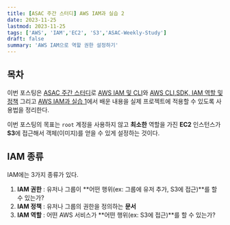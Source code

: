 ```yaml
---
title: [ASAC 주간 스터디] AWS IAM과 실습 2
date: 2023-11-25
lastmod: 2023-11-25
tags: ['AWS', 'IAM','EC2', 'S3','ASAC-Weekly-Study']
draft: false
summary: 'AWS IAM으로 역할 권한 설정하기'
---
```


## 목차

<TOCInline toc={props.toc} exclude="목차" toHeading={2} />

이번 포스팅은 [ASAC 주간 스터디](tags/ASAC-Weekly-Study)로 [AWS IAM 및 CLI](/blog/aws/aws-iam)와
[AWS CLI,SDK, IAM 역할 및 정책](/blog/aws/aws-cli-sdk-iam) 그리고
[AWS IAM과 실습 1](/blog/study/study-aws-iam1)에서 배운 내용을
실제 프로젝트에 적용할 수 있도록 사용법을 정리한다.

이번 포스팅의 목표는 `root` 계정을 사용하지 않고 **최소한** 역할을 가진 **EC2** 인스턴스가 **S3**에 접근해서 객체(이미지)를 얻을 수 있게
설정하는 것이다.

## IAM 종류

IAM에는 3가지 종류가 있다.

1. **IAM 권한** : 유저나 그룹이 **어떤 행위(ex: 그룹에 유저 추가, S3에 접근)**를 할 수 있는가?
2. **IAM 정책** : 유저나 그룹의 권한을 정의하는 **문서**
3. **IAM 역할** : 어떤 AWS 서비스가 **어떤 행위(ex: S3에 접근)**를 할 수 있는가?
